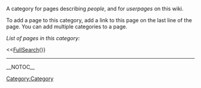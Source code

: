 <!-- #format wiki
 -->
<!-- #language en
 -->

A category for pages describing ''people'', and for ''userpages'' on this wiki.

To add a page to this category, add a link to this page on the last line of the page. You can add multiple categories to a page.

''List of pages in this category:''

<<[[FullSearch]](}}

----
[[Category:Category]]

__NOTOC__